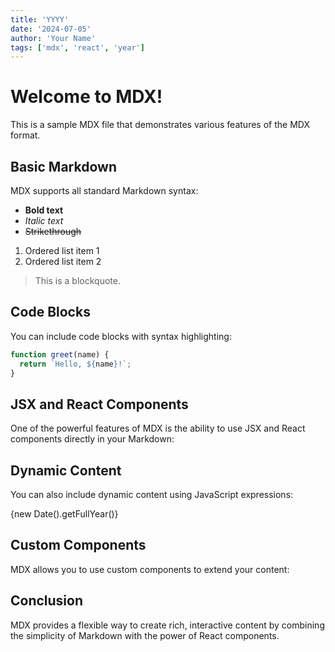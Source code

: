 ```yaml
---
title: 'YYYY'
date: '2024-07-05'
author: 'Your Name'
tags: ['mdx', 'react', 'year']
---
```


# Welcome to MDX!

This is a sample MDX file that demonstrates various features of the MDX format.

## Basic Markdown

MDX supports all standard Markdown syntax:

- **Bold text**
- *Italic text*
- ~~Strikethrough~~

1. Ordered list item 1
2. Ordered list item 2

> This is a blockquote.

## Code Blocks

You can include code blocks with syntax highlighting:

```javascript
function greet(name) {
  return `Hello, ${name}!`;
}
```

## JSX and React Components

One of the powerful features of MDX is the ability to use JSX and React components directly in your Markdown:


## Dynamic Content

You can also include dynamic content using JavaScript expressions:

{new Date().getFullYear()}

## Custom Components

MDX allows you to use custom components to extend your content:

<CustomImage src="https://raw.githubusercontent.com/huangjulu/test-blogposts/main/images/turtle.jpg" alt="Just a turtle" />

## Conclusion

MDX provides a flexible way to create rich, interactive content by combining the simplicity of Markdown with the power of React components.
